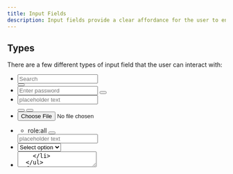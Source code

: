 ```yaml
---
title: Input Fields
description: Input fields provide a clear affordance for the user to enter and edit text, be easily discoverable, efficient and accessible. They typically appear in forms or dialogue modals.
---
```


## Types

There are a few different types of input field that the user can interact with:

<Preview center>

<form class="form">
  <ul class="form-list">
    <li class="form-item">
      <div class="input-text-wrapper is-with-end-button">
        <input type="search" placeholder="Search" />
        <div class="icon-search" aria-hidden="true"></div>
        <button class="x-button" aria-label="Clear search">
          <span class="icon-x" aria-hidden="true"></span>
        </button>
      </div>
    </li>
    <li class="form-item">
      <div class="input-text-wrapper">
        <input
          type="password"
          class="input-text"
          placeholder="Enter password"
        />
        <button class="show-password-button" aria-label="show password">
          <span class="icon-eye" aria-hidden="true"></span>
        </button>
      </div>
    </li>
    <li class="form-item">
      <div class="input-text-wrapper" style="--amount-of-buttons:2">
        <input type="text" placeholder="placeholder text" />
        <div class="options-list">
          <button
            class="options-list-button"
            aria-label="show password / hide password"
          >
            <span class="icon-eye" aria-hidden="true"></span>
          </button>
          <button class="options-list-button" aria-label="copy text">
            <span class="icon-duplicate" aria-hidden="true"></span>
          </button>
        </div>
      </div>
    </li>
    <li class="form-item">
      <input type="file" name="file" id="file-file" size="1" required="" />
    </li>
    <li class="form-item">
      <div class="tags-input">
        <div class="tags">
          <ul class="tags-list">
            <li class="tags-item">
              <div class="input-tag">
                <span class="tag-text">role:all</span>
                <button
                  class="input-tag-delete-button"
                  aria-label="delete all:role tag"
                >
                  <span class="icon-x" aria-hidden="true"></span>
                </button>
              </div>
            </li>
          </ul>
        </div>
        <input
          type="text"
          class="tags-input-text"
          placeholder="placeholder text"
        />
      </div>
    </li>
    <li class="form-item">
      <div class="select">
        <select name="pets" id="pet-select">
          <option value="">Select option</option>
          <option value="1">Option 1</option>
          <option value="2">Option 2</option>
          <option value="3">Option 3</option>
          <option value="4">Option 4</option>
          <option value="5">Option 5</option>
          <option value="6">Option 6</option>
        </select>
        <span class="icon-cheveron-down" aria-hidden="true"></span>
      </div>
    </li>
    <li class="form-item">
      <textarea class="input-text" placeholder="Type here..." />
    </li>
  </ul>
</form>

</Preview>

## States

States can be applied to all inputs fields:

| Attribute  | Type     |                                                                                                                          |
| ---------- | -------- | ------------------------------------------------------------------------------------------------------------------------ |
| -          | Default  | Default text input                                                                                                       |
| `disabled` | Disabled | Used in case the user can’t interact with an input field                                                                 |
| `readonly` | Readonly | Used in case the user can’t change the content in the input field. Sometimes in read-only fields there is a copy button. |

<Preview center>
  <form class="form">
    <ul class="form-list">
      <li class="form-item">
        <input type="text" class="input-text" value="placeholder text" />
      </li>
      <li class="form-item">
        <input
          type="text"
          class="input-text"
          value="placeholder text"
          disabled
        />
      </li>
      <li class="form-item">
        <input
          type="text"
          class="input-text"
          value="placeholder text"
          readonly
        />
      </li>
    </ul>
  </form>
</Preview>

## Helper Text

A helper text provides assistance to the user in completing an input field. Use `helper` class to add a helper text below an input field.

| Class       | Type    |                                                                                                                                                            |
| ----------- | ------- | ---------------------------------------------------------------------------------------------------------------------------------------------------------- |
| -           | Default | Used to provide information about what should be entered into the input field.                                                                             |
| `u-success` | Success | An indication that the information entered into a field is valid/correct.                                                                                  |
| `u-warning` | Warning | Used underneath the input field when the user provides incorrect information. This message should provide contextual instructions on how to fix the error. |
| `u-error`   | Error   | An indication that the information entered into a field is invalid/incorrect.                                                                              |

<Preview center>
  <p class="helper">
    <span class="icon-info" aria-hidden="true"></span>
    <span class="text">This is a helper</span>
  </p>
  <p class="helper u-color-text-success">
    <span class="icon-check-circle" aria-hidden="true"></span>
    <span class="text">This is success</span>
  </p>
  <p class="helper u-color-text-warning">
    <span class="icon-exclamation" aria-hidden="true"></span>
    <span class="text">This is a warning</span>
  </p>
  <p class="helper u-color-text-danger">
    <span class="icon-exclamation-circle" aria-hidden="true"></span>
    <span class="text">This is an error</span>
  </p>

</Preview>

## Input with All Parameters Applied

<Preview center overflow>
  <div>
    <label class="label is-required">Common label</label>
    <span class="optional">(optional)</span>
    <button class="tooltip" aria-label="variables info">
      <span class="icon-info" aria-hidden="true"></span>
      <span class="tooltip-popup" role="tooltip">
        Set variables or secret keys that will be passed as env vars to your
        function at runtime.
      </span>
    </button>
    <div class="input-text-wrapper">
      <input
        type="text"
        class="input-text is-warning u-padding-inline-end-56"
        placeholder="placeholder text"
      />
      <span class="text-counter">
        <span class="text-counter-count">4</span>
        <span class="text-counter-separator"></span>
        <span class="text-counter-max">20</span>
      </span>
    </div>
    <p class="helper u-color-text-warning u-margin-block-start-8">
      <span class="icon-exclamation" aria-hidden="true"></span>
      <span class="text">This is a warning</span>
    </p>
  </div>
</Preview>
